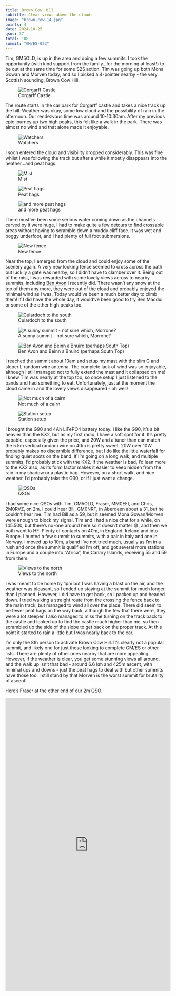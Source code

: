 ```yaml
---
title: Brown Cow Hill
subtitle: Clear views above the clouds
image: "brown-cow-14.jpg"
points: 4
date: 2024-10-25
qsos: 37
total: 108
summit: "GM/ES-023"
---
```


Tim, GM5OLD, is up in the area and doing a few summits. I took the opportunity (with kind support from the family...for the morning at least!) to be out at the same time for some S2S action. Tim was going up both Mona Gowan and Morven today, and so I picked a 4-pointer nearby - the very Scottish sounding, Brown Cow Hill.

![Corgarff Castle](brown-cow-14.jpg)

The route starts in the car park for Corgarff castle and takes a nice track up the hill. Weather was okay, some low cloud and the possibility of rain in the afternoon. Our rendezvous time was around 10-10:30am. After my previous epic journey up two high peaks, this felt like a walk in the park. There was almost no wind and that alone made it enjoyable.

![Watchers](brown-cow-12.jpg)

I soon entered the cloud and visibility dropped considerably. This was fine whilst I was following the track but after a while it mostly disappears into the heather...and peat hags.

![Mist](brown-cow-13.jpg)

![Peat hags](brown-cow-11.jpg)

![and more peat hags](brown-cow-10.jpg)

There must've been some serious water coming down as the channels carved by it were huge, I had to make quite a few detours to find crossable areas without having to scramble down a muddy cliff face. It was wet and boggy underfoot, and I had plenty of full foot submersions.

![New fence](brown-cow-6.jpg)

Near the top, I emerged from the cloud and could enjoy some of the scenery again. A very new looking fence seemed to cross across the path but luckily a gate was nearby, so I didn't have to clamber over it. Being out of the mist, I was rewarded with some lovely views across to nearby summits, including [Ben Avon](https://gm5alx.uk/sota/2024/gm-es-006/) I recently did. There wasn't any snow at the top of them any more, they were out of the cloud and probably enjoyed the minimal wind as I was. Today would've been a much better day to climb them! If I did have the whole day, it would've been good to try Ben Macdui or some of the other high peaks too.

![Culardoch to the south](brown-cow-7.jpg)

![A sunny summit - not sure which, Morrone?](brown-cow-8.jpg)

![Ben Avon and Beinn a'Bhuird (perhaps South Top)](brown-cow-4.jpg)

I reached the summit about 10am and setup my mast with the slim G and sloper L random wire antenna. The complete lack of wind was so enjoyable, although I still managed not to fully extend the mast and it collapsed on me! I knew Tim was nearly at the top too, so once setup I just listened to the bands and had something to eat. Unfortunately, just at the moment the cloud came in and the lovely views disappeared - oh well!

![Not much of a cairn](summit.jpeg)

![Station setup](brown-cow-1.jpg)

I brought the G90 and 4Ah LiFePO4 battery today. I like the G90, it's a bit heavier than the KX2, but as my first radio, I have a soft spot for it. It's pretty capable, especially given the price, and 20W and a tuner than can match the 5.5m vertical random wire on 40m is pretty sweet. 20W over 10W probably makes no discernible difference, but I do like the little waterfall for finding quiet spots on the band. If I'm going on a long walk, and multiple summits, I'd probably stick with the KX2. If the weather is bad, I'd lean more to the KX2 also, as its form factor makes it easier to keep hidden from the rain in my shadow or a plastic bag. However, on a short walk, and nice weather, I'd probably take the G90, or if I just want a change.

![QSOs](qsos.png)

I had some nice QSOs with Tim, GM5OLD, Fraser, MM0EFI, and Chris, 2M0RVZ, on 2m. I could hear Bill, GM0NRT, in Aberdeen about a 31, but he couldn't hear me. Tim had Bill as a 59, but it seemed Mona Gowan/Morven were enough to block my signal. Tim and I had a nice chat for a while, on 145.500, but there's no-one around here so it doesn't matter 😅, and then we both went to HF. Plenty of contacts on 40m, in England, Ireland and into Europe. I hunted a few summit to summits, with a pair in Italy and one in Norway. I moved up to 10m, a band I've not tried much, usually as I'm in a rush and once the summit is qualified I'm off, and got several more stations in Europe and a couple into "Africa", the Canary Islands, receiving 55 and 59 from them.

![Views to the north](brown-cow-3.jpg)

I was meant to be home by 1pm but I was having a blast on the air, and the weather was pleasant, so I ended up staying at the summit for much longer than I planned. However, I did have to get back, so I packed up and headed down. I tried walking a straight route from the crossing the fence back to the main track, but managed to wind all over the place. There did seem to be fewer peat hags on the way back, although the few that there were, they were a lot steeper. I also managed to miss the turning on the track back to the castle and looked up to find the castle much higher than me, so then scrambled up the side of the slope to get back on the proper track. At this point it started to rain a little but I was nearly back to the car.

I'm only the 8th person to activate Brown Cow Hill. It's clearly not a popular summit, and likely one for just those looking to complete GM/ES or other lists. There are plenty of other ones nearby that are more appealing. However, if the weather is clear, you get some stunning views all around, and the walk up isn't that bad - around 6.6 km and 425m ascent, with minimal ups and downs - just the peat hags to deal with but other summits have those too. I still stand by that Morven is the worst summit for brutality of ascent!

Here's Fraser at the other end of our 2m QSO.

<iframe width="515" height="915" src="https://www.youtube.com/embed/r1TF48JEdYU" title="Two #SOTA in 20 secs. #Yaesu VX-7r #portableradio #hamradio" frameborder="0" allow="accelerometer; autoplay; clipboard-write; encrypted-media; gyroscope; picture-in-picture; web-share" referrerpolicy="strict-origin-when-cross-origin" allowfullscreen></iframe>
